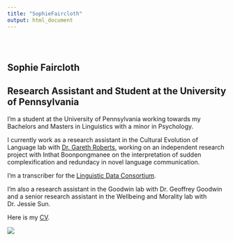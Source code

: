 ```yaml
---
title: "SophieFaircloth"
output: html_document
---
```


<style type="text/css">
.title {
  display: none;
}

#getting-started img {
  margin-right: 10px;
}

</style>

<div class="row" style="padding-top: 30px;">
<div class="col-sm-6">

# **Sophie Faircloth**

## Research Assistant and Student at the University of Pennsylvania

I'm a student at the University of Pennsylvania working towards my Bachelors and Masters in Linguistics with a minor in Psychology. 

I currently work as a research assistant in the Cultural Evolution of Language lab with [Dr. Gareth Roberts](https://www.drgarethroberts.com), working on an independent research project with Inthat Boonpongmanee on the interpretation of sudden complexification and redundacy in novel language communication.

I'm a transcriber for the [Linguistic Data Consortium](https://www.ldc.upenn.edu).

I'm also a research assistant in the Goodwin lab with Dr. Geoffrey Goodwin and a senior research assistant in the Wellbeing and Morality lab with Dr. Jessie Sun.

Here is my [CV](https://acrobat.adobe.com/link/track?uri=urn:aaid:scds:US:e7bb674d-5b82-4594-af3e-d943576e8d40).

</div>
<div class="col-sm-6">


![](https://www.curf.upenn.edu/sites/default/files/styles/resource_grid_320x215/public/faircloth.jpg?itok=MHKIBRuL&c=e76fe8821d285a1b83be307a64b537f8)
</a>
</div>

